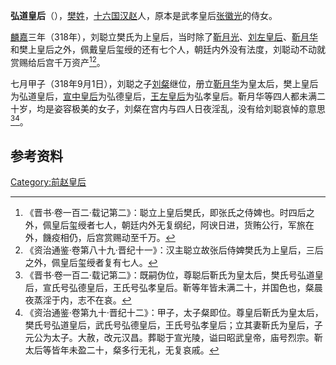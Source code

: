 '''弘道皇后'''（{{bd||？|？||catIdx=J樊}}），[[樊姓|樊姓]]，[[十六国|十六国]][[汉赵|汉赵]]人，原本是武孝皇后[[张徽光|张徽光]]的侍女。

[[麟嘉_(前赵)|麟嘉]]三年（318年），刘聪立樊氏为上皇后，当时除了[[靳月光|靳月光]]、[[刘左皇后|刘左皇后]]、[[靳月华|靳月华]]和樊上皇后之外，佩戴皇后玺绶的还有七个人，朝廷内外没有法度，刘聪动不动就赏赐给后宫千万资产<ref>《晋书·卷一百二·载记第二》：聪立上皇后樊氏，即张氏之侍婢也。时四后之外，佩皇后玺绶者七人，朝廷内外无复纲纪，阿谀日进，货贿公行，军旅在外，饑疫相仍，后宫赏赐动至千万。</ref><ref>《资治通鉴·卷第八十九·晋纪十一》：汉主聪立故张后侍婢樊氏为上皇后，三后之外，佩皇后玺绶者复有七人。</ref>。

七月甲子（318年9月1日），刘聪之子[[刘粲|刘粲]]继位，册立[[靳月华|靳月华]]为皇太后，樊上皇后为弘道皇后，[[宣中皇后|宣中皇后]]为弘德皇后，[[王左皇后|王左皇后]]为弘孝皇后。靳月华等四人都未满二十岁，均是姿容极美的女子，刘粲在宫内与四人日夜淫乱，没有给刘聪哀悼的意思<ref>《晋书·卷一百二·载记第二》：既嗣伪位，尊聪后靳氏为皇太后，樊氏号弘道皇后，宣氏号弘德皇后，王氏号弘孝皇后。靳等年皆未满二十，并国色也，粲晨夜蒸淫于内，志不在哀。</ref><ref>《资治通鉴·卷第九十·晋纪十二》：甲子，太子粲即位。尊皇后靳氏为皇太后，樊氏号弘道皇后，武氏号弘德皇后，王氏号弘孝皇后；立其妻靳氏为皇后，子元公为太子。大赦，改元汉昌。葬聪于宣光陵，谥曰昭武皇帝，庙号烈宗。靳太后等皆年未盈二十，粲多行无礼，无复哀戚。</ref>。

==参考资料==
{{reflist}}

{{十六國趙國及冉魏皇后}}

[[Category:前赵皇后|Category:前赵皇后]]